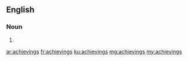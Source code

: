 ==English==

===Noun===
{{head|en|plural}}

# {{plural of|achieving|lang=en|nocat=1}}

[[ar:achievings]]
[[fr:achievings]]
[[ku:achievings]]
[[mg:achievings]]
[[my:achievings]]